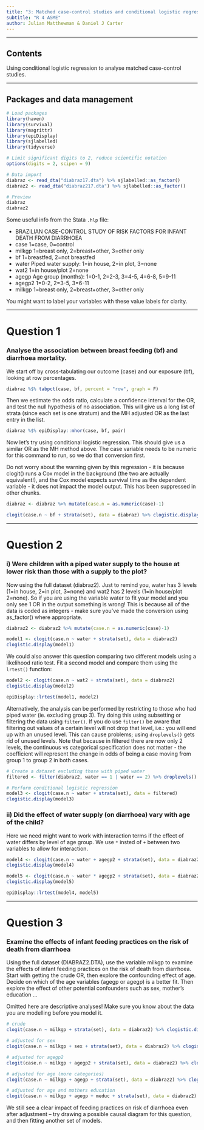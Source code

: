 ---
title: "3: Matched case-control studies and conditional logistic regression"
subtitle: "R 4 ASME"
author: Julian Matthewman & Daniel J Carter
---

-------------------------------------------------------------------------------

## Contents

Using conditional logistic regression to analyse matched case-control studies.


-------------------------------------------------------------------------------

## Packages and data management

```{r message=FALSE, warning=FALSE}
# Load packages
library(haven)
library(survival)
library(magrittr)
library(epiDisplay)
library(sjlabelled)
library(tidyverse)

# Limit significant digits to 2, reduce scientific notation
options(digits = 2, scipen = 9)
```

```{r}
# Data import
diabraz <- read_dta("diabraz17.dta") %>% sjlabelled::as_factor()
diabraz2 <- read_dta("diabraz217.dta") %>% sjlabelled::as_factor()

# Preview
diabraz
diabraz2
```

Some useful info from the Stata `.hlp` file:

* BRAZILIAN CASE-CONTROL STUDY OF RISK FACTORS FOR INFANT DEATH FROM DIARRHOEA
* case       1=case, 0=control
* milkgp     1=breast only, 2=breast+other, 3=other only
* bf         1=breastfed, 2=not breastfed
* water      Piped water supply: 1=in house, 2=in plot, 3=none
* wat2       1=in house/plot 2=none
* agegp      Age group (months): 1=0-1, 2=2-3, 3=4-5, 4=6-8, 5=9-11
* agegp2     1=0-2, 2=3-5, 3=6-11
* milkgp     1=breast only, 2=breast+other, 3=other only

You might want to label your variables with these value labels for clarity.

-------------------------------------------------------------------------------

# Question 1

### Analyse the association between breast feeding (bf) and diarrhoea mortality.

We start off by cross-tabulating our outcome (case) and our exposure (bf), looking at row percentages.

```{r}
diabraz %$% tabpct(case, bf, percent = "row", graph = F)
```

Then we estimate the odds ratio, calculate a confidence interval for the OR, and test the null hypothesis of no association. This will give us a long list of strata (since each set is one stratum) and the MH adjusted OR as the last entry in the list.

```{r}
diabraz %$% epiDisplay::mhor(case, bf, pair)
```

Now let's try using conditional logistic regression. This should give us a similar OR as the MH method above. The case variable needs to be numeric for this command to run, so we do that conversion first. 

Do not worry about the warning given by this regression - it is because clogit() runs a Cox model in the background (the two are actually equivalent!), and the Cox model expects survival time as the dependent variable - it does not impact the model output. This has been suppressed in other chunks.


```{r}
diabraz <- diabraz %>% mutate(case.n = as.numeric(case)-1)

clogit(case.n ~ bf + strata(set), data = diabraz) %>% clogistic.display()
```
    
-------------------------------------------------------------------------------

# Question 2

### i) Were children with a piped water supply to the house at lower risk than those with a supply to the plot?

Now using the full dataset (diabraz2). Just to remind you, water has 3 levels (1=in house, 2=in plot, 3=none) and wat2 has 2 levels (1=in house/plot 2=none). So if you are using the variable water to fit your model and you only see 1 OR in the output something is wrong! This is because all of the data is coded as integers - make sure you've made the conversion using as_factor() where appropriate.

```{r, warning = F}
diabraz2 <- diabraz2 %>% mutate(case.n = as.numeric(case)-1)

model1 <- clogit(case.n ~ water + strata(set), data = diabraz2)
clogistic.display(model1)
```

We could also answer this question comparing two different models using a likelihood ratio test. Fit a second model and compare them using the `lrtest()` function:

```{r, warning = F}
model2 <- clogit(case.n ~ wat2 + strata(set), data = diabraz2)
clogistic.display(model2)

epiDisplay::lrtest(model1, model2)
```

Alternatively, the analysis can be performed by restricting to those who had piped water (ie. excluding group 3). Try doing this using subsetting or filtering the data using `filter()`. If you do use `filter()` be aware that filtering out values of a certain level will not drop that level, i.e.: you will end up with an unused level. This can cause problems; using `droplevels()` gets rid of unused levels. Note that because in filtered there are now only 2 levels, the continuous vs categorical specification does not matter - the coefficient will represent the change in odds of being a case moving from group 1 to group 2 in both cases.

```{r, warning = F}
# Create a dataset excluding those with piped water
filtered <- filter(diabraz2, water == 1 | water == 2) %>% droplevels()

# Perform conditional logistic regression
model3 <- clogit(case.n ~ water + strata(set), data = filtered)
clogistic.display(model3)
```


### ii) Did the effect of water supply (on diarrhoea) vary with age of the child?

Here we need might want to work with interaction terms if the effect of water differs by level of age group. We use `*` insted of `+` between two variables to allow for interaction. 

```{r, warning = F}
model4 <- clogit(case.n ~ water + agegp2 + strata(set), data = diabraz2)
clogistic.display(model4)

model5 <- clogit(case.n ~ water * agegp2 + strata(set), data = diabraz2)
clogistic.display(model5)

epiDisplay::lrtest(model4, model5)

```

-------------------------------------------------------------------------------

# Question 3

### Examine the effects of infant feeding practices on the risk of death from diarrhoea

Using the full dataset (DIABRAZ2.DTA), use the variable milkgp to examine the effects of infant feeding practices on the risk of death from diarrhoea. Start with getting the crude OR, then explore the confounding effect of age. Decide on which of the age variables (agegp or agegp) is a better fit. Then explore the effect of other potential confounders such as sex, mother's education ... 

Omitted here are descriptive analyses! Make sure you know about the data you are modelling before you model it.

```{r, warning = F}
# crude
clogit(case.n ~ milkgp + strata(set), data = diabraz2) %>% clogistic.display()

# adjusted for sex
clogit(case.n ~ milkgp + sex + strata(set), data = diabraz2) %>% clogistic.display()

# adjusted for agegp2
clogit(case.n ~ milkgp + agegp2 + strata(set), data = diabraz2) %>% clogistic.display()

# adjusted for age (more categories)
clogit(case.n ~ milkgp + agegp + strata(set), data = diabraz2) %>% clogistic.display()

# adjusted for age and mothers education
clogit(case.n ~ milkgp + agegp + meduc + strata(set), data = diabraz2) %>% clogistic.display()
```

We still see a clear impact of feeding practices on risk of diarrhoea even after adjustment -- try drawing a possible causal diagram for this question, and then fitting another set of models.
